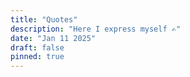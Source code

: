 ```yaml
---
title: "Quotes"
description: "Here I express myself ✍️"
date: "Jan 11 2025"
draft: false
pinned: true
---
```


<Quote 
  quote="God provides the wind, but man must raise the sails"
/>

<Quote 
  quote="Unlike the stomach, the brain doesn't alert you when it's empty"
  author="Arabic proverb"
/>

<Quote 
  quote="Dreams are useless if they stay on the pillow"
/>

<Quote
  quote="Whoever is trying to bring you down is already below you."
  author="Ziad K. Abdelnour"
/>

<Quote
  quote="Just that you do the right thing. The rest doesn't matter."
  author="Marcus Aurelius"
/>

<Quote 
  quote="Don't blame a clown for acting like a clown. Ask yourself why you keep going to the circus."
/>
